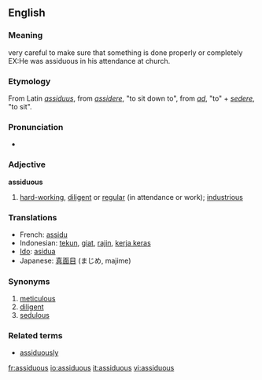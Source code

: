 ==English==
===Meaning===
very careful to make sure that something is done properly or completely
EX:He was assiduous in his attendance at church.
===Etymology===
From Latin ''[[assiduus]]'', from ''[[assidere]]'', "to sit down to", from ''[[ad#Latin|ad]]'', "to" + ''[[sedere]]'', "to sit".
===Pronunciation===
*{{IPA|/əˈsɪdjʊəs/}}

===Adjective===
'''assiduous'''
# [[hard-working]], [[diligent]] or [[regular]] (in attendance or work); [[industrious]]

===Translations===
*French: [[assidu]]
*Indonesian: [[tekun]], [[giat]], [[rajin]], [[kerja keras]]
*[[Ido]]: [[asidua]]
*Japanese: [[真面目]] (まじめ, majime)

===Synonyms===
#[[meticulous]]
#[[diligent]]
#[[sedulous]]

===Related terms===
* [[assiduously]]

[[fr:assiduous]]
[[io:assiduous]]
[[it:assiduous]]
[[vi:assiduous]]